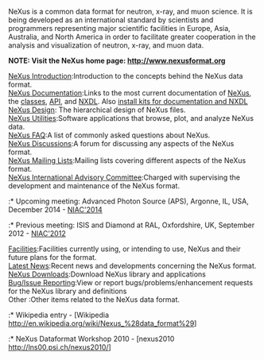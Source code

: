 NeXus is a common data format for neutron, x-ray, and muon science.  It is being developed as an international standard by scientists and programmers representing major scientific facilities in Europe, Asia, Australia, and North America in order to facilitate greater cooperation in the analysis and visualization of neutron, x-ray, and muon data.

'''NOTE:  Visit the NeXus home page:  [http://www.nexusformat.org http://www.nexusformat.org]'''

;[http://download.nexusformat.org/doc/html/introduction.html NeXus Introduction]:Introduction to the concepts behind the NeXus data format.
;[[Documentation|NeXus Documentation]]:Links to the most current documentation of [http://download.nexusformat.org/doc/html/user_manual.html NeXus], the [http://download.nexusformat.org/doc/html/classes/index.html classes], [http://download.nexusformat.org/doc/html/napi.html API], and [http://download.nexusformat.org/doc/html/nxdl.html NXDL]. Also [http://download.nexusformat.org/kits/definitions/ install kits for documentation and NXDL]
;[http://download.nexusformat.org/doc/html/design.html NeXus Design]: The hierarchical design of NeXus files.
;[http://download.nexusformat.org/doc/html/utilities.html NeXus Utilities]:Software applications that browse, plot, and analyze NeXus data.
;[http://download.nexusformat.org/doc/html/faq.html NeXus FAQ]:A list of commonly asked questions about NeXus.
;[[Discussions|NeXus Discussions]]:A forum for discussing any aspects of the NeXus format.
;[http://download.nexusformat.org/doc/html/mailinglist.html NeXus Mailing Lists]:Mailing lists covering different aspects of the NeXus format.
;[[NIAC|NeXus International Advisory Committee]]:Charged with supervising the development and maintenance of the NeXus format.
:* Upcoming meeting: Advanced Photon Source (APS), Argonne, IL, USA, December 2014 - [[NIAC2014|NIAC'2014]]
:* Previous meeting: ISIS and Diamond at RAL, Oxfordshire, UK, September 2012 - [[NIAC2012|NIAC'2012]]
;[[Facilities]]:Facilities currently using, or intending to use, NeXus and their future plans for the format.
;[[Latest News]]:Recent news and developments concerning the NeXus format.
;[[Download|NeXus Downloads]]:Download NeXus library and applications
;[[IssueReporting|Bug/Issue Reporting]]:View or report bugs/problems/enhancement requests for the NeXus library and definitions
;Other :Other items related to the NeXus data format.
:* Wikipedia entry - [Wikipedia http://en.wikipedia.org/wiki/Nexus_%28data_format%29]
:* NeXus Dataformat Workshop 2010 - [nexus2010 http://lns00.psi.ch/nexus2010/]